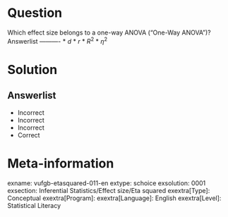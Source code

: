 Question
========

Which effect size belongs to a one-way ANOVA ("One-Way ANOVA")? 
Answerlist
----------
* $d$
* $r$
* $R^{2}$
* $\eta^{2}$

Solution
========

Answerlist
----------
* Incorrect
* Incorrect
* Incorrect
* Correct

Meta-information
================
exname: vufgb-etasquared-011-en
extype: schoice
exsolution: 0001
exsection: Inferential Statistics/Effect size/Eta squared
exextra[Type]: Conceptual
exextra[Program]: 
exextra[Language]: English
exextra[Level]: Statistical Literacy
